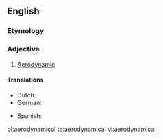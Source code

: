 ==English==

===Etymology===
{{prefix|aero|dynamical}}

===Adjective===
{{en-adj}}

# [[aerodynamic|Aerodynamic]]

====Translations====
{{trans-top|aerodynamic}}
* Dutch: {{t-|nl|aerodynamisch}}
* German: {{t+|de|aerodynamisch}}
{{trans-mid}}
* Spanish: {{t-|es|aerodinámico}}
{{trans-bottom}}

[[pl:aerodynamical]]
[[ta:aerodynamical]]
[[vi:aerodynamical]]